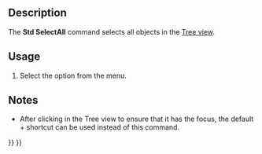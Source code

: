 <languages/>

{{Docnav
|[[Std_BoxElementSelection/pt-br|BoxElementSelection]]
|[[Std_Delete/pt-br|Std Delete]]
|[[Std_Edit_Menu/pt-br|Menu de Edição Std]]
|IconL=Std_BoxElementSelection.svg
|IconR=Std_Delete.svg
|IconC=Freecad.svg
}}

{{GuiCommand
|Name=Std SelectAll
|MenuLocation=Edit → Select All
|Workbenches=All
|SeeAlso=[[Std_BoxSelection|Std BoxSelection]], [[Std_BoxElementSelection|Std BoxElementSelection]]
}}

==Description==

The '''Std SelectAll''' command selects all objects in the [[Tree_view|Tree view]].

==Usage==

# Select the {{MenuCommand|Edit → [[Image:Std_SelectAll.svg|16px]] Select All}} option from the menu.

==Notes==

* After clicking in the Tree view to ensure that it has the focus, the default {{KEY|Ctrl}}+{{KEY|A}} shortcut can be used instead of this command.


{{Docnav
|[[Std_BoxElementSelection|BoxElementSelection]]
|[[Std_Delete|Delete]]
|[[Std_Edit_Menu|Std Edit Menu]]
|IconL=Std_BoxElementSelection.svg
|IconR=Std_Delete.svg
|IconC=Freecad.svg
}}

{{Std_Base_navi{{#translation:}}}}
{{Userdocnavi{{#translation:}}}}